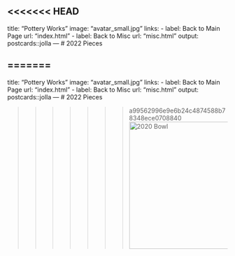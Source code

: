 <<<<<<< HEAD
---
title: "Pottery Works"
image: "avatar_small.jpg"
links:
  - label: Back to Main Page
    url: "index.html"
  - label: Back to Misc
    url: "misc.html"
output:
  postcards::jolla
---
# 2022 Pieces

=======
---
title: "Pottery Works"
image: "avatar_small.jpg"
links:
  - label: Back to Main Page
    url: "index.html"
  - label: Back to Misc
    url: "misc.html"
output:
  postcards::jolla
---
# 2022 Pieces

>>>>>>> a99562996e9e6b24c4874588b78348ece0708840
<img src="bowl_2022.jpg" alt="2020 Bowl" style="height: 291px; width:260px;"/>